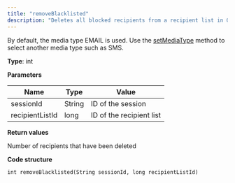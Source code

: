 ```yaml
---
title: "removeBlacklisted"
description: "Deletes all blocked recipients from a recipient list in Optimizely Campaign."
---
```


By default, the media type EMAIL is used. Use the [setMediaType](/optimizely-campaign/docs/setmediatype) method to select another media type such as SMS.

**Type**: int

**Parameters**

| Name            | Type   | Value                    |
| --------------- | ------ | ------------------------ |
| sessionId       | String | ID of the session        |
| recipientListId | long   | ID of the recipient list |

**Return values**

Number of recipients that have been deleted

**Code structure**

`int removeBlacklisted(String sessionId, long recipientListId)
`